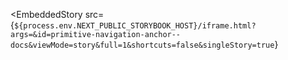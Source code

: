 
<EmbeddedStory
  src={`${process.env.NEXT_PUBLIC_STORYBOOK_HOST}/iframe.html?args=&id=primitive-navigation-anchor--docs&viewMode=story&full=1&shortcuts=false&singleStory=true`}
></EmbeddedStory>